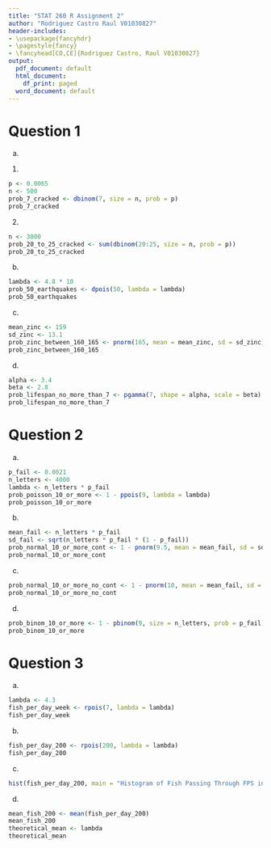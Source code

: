 ```yaml
---
title: "STAT 260 R Assignment 2"
author: "Rodriguez Castro Raul V01030827"
header-includes:
- \usepackage{fancyhdr}
- \pagestyle{fancy}
- \fancyhead[CO,CE]{Rodriguez Castro, Raul V01030827}
output:
  pdf_document: default
  html_document:
    df_print: paged
  word_document: default
---
```


# Question 1

a)

1. 
```r
p <- 0.0065
n <- 500
prob_7_cracked <- dbinom(7, size = n, prob = p)
prob_7_cracked

```

2. 
```r
n <- 3000
prob_20_to_25_cracked <- sum(dbinom(20:25, size = n, prob = p))
prob_20_to_25_cracked

```

b)
```r
lambda <- 4.8 * 10
prob_50_earthquakes <- dpois(50, lambda = lambda)
prob_50_earthquakes

```

c)
```r
mean_zinc <- 159
sd_zinc <- 13.1
prob_zinc_between_160_165 <- pnorm(165, mean = mean_zinc, sd = sd_zinc) - pnorm(160, mean = mean_zinc, sd = sd_zinc)
prob_zinc_between_160_165
```

d)
```r
alpha <- 3.4
beta <- 2.8
prob_lifespan_no_more_than_7 <- pgamma(7, shape = alpha, scale = beta)
prob_lifespan_no_more_than_7

```

# Question 2

a)
```r
p_fail <- 0.0021
n_letters <- 4000
lambda <- n_letters * p_fail
prob_poisson_10_or_more <- 1 - ppois(9, lambda = lambda)
prob_poisson_10_or_more

```

b)
```r
mean_fail <- n_letters * p_fail
sd_fail <- sqrt(n_letters * p_fail * (1 - p_fail))
prob_normal_10_or_more_cont <- 1 - pnorm(9.5, mean = mean_fail, sd = sd_fail)
prob_normal_10_or_more_cont

```

c)
```r
prob_normal_10_or_more_no_cont <- 1 - pnorm(10, mean = mean_fail, sd = sd_fail)
prob_normal_10_or_more_no_cont

```

d)
```r
prob_binom_10_or_more <- 1 - pbinom(9, size = n_letters, prob = p_fail)
prob_binom_10_or_more


```

# Question 3

a)
```r
lambda <- 4.3
fish_per_day_week <- rpois(7, lambda = lambda)
fish_per_day_week

```

b)
```r
fish_per_day_200 <- rpois(200, lambda = lambda)
fish_per_day_200

```

c)
```r
hist(fish_per_day_200, main = "Histogram of Fish Passing Through FPS in 200 Days", xlab = "Number of Fish", ylab = "Frequency")


```

d)
```r
mean_fish_200 <- mean(fish_per_day_200)
mean_fish_200
theoretical_mean <- lambda
theoretical_mean


```


